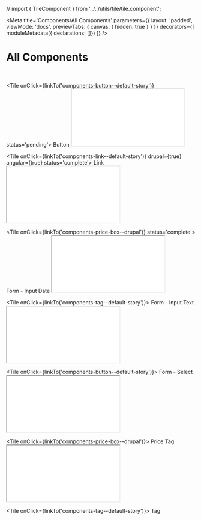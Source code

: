 // import { TileComponent } from '../../utils/tile/tile.component';

<Meta
    title='Components/All Components'
    parameters={{ 
        layout: 'padded', 
        viewMode: 'docs',
        previewTabs: { canvas: { hidden: true } }
    }}
    decorators={[
        moduleMetadata({ declarations: []})
    ]}
/>

# All Components

<br/>

<!-- TODO: Automatised? -->

<Stack>

<Tile onClick={linkTo('components-button--default-story')} status='pending'>
    Button
    <iframe title="Default" src="iframe.html?id=components-button--default-story&amp;viewMode=story"></iframe>
</Tile>

<Tile onClick={linkTo('components-link--default-story')} drupal={true} angular={true} status='complete'>
    Link
    <iframe title="Default" src="iframe.html?id=components-button--default-story&amp;viewMode=story"></iframe>
</Tile>

<Tile onClick={linkTo('components-price-box--drupal')} status='complete'>
    Form - Input Date
    <iframe title="Default" src="iframe.html?id=components-button--default-story&amp;viewMode=story"></iframe>
</Tile>

<Tile onClick={linkTo('components-tag--default-story')}>
    Form - Input Text
    <iframe title="Default" src="iframe.html?id=components-button--default-story&amp;viewMode=story"></iframe>
</Tile>

<Tile onClick={linkTo('components-button--default-story')}>
    Form - Select
    <iframe title="Default" src="iframe.html?id=components-button--default-story&amp;viewMode=story"></iframe>
</Tile>

<Tile onClick={linkTo('components-price-box--drupal')}>
    Price Tag
    <iframe title="Default" src="iframe.html?id=components-button--default-story&amp;viewMode=story"></iframe>
</Tile>

<Tile onClick={linkTo('components-tag--default-story')}>
    Tag
</Tile>

</Stack>